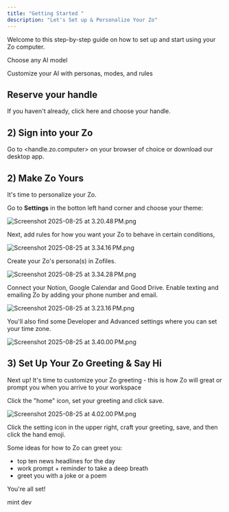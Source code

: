 ```yaml
---
title: "Getting Started "
description: "Let's Set up & Personalize Your Zo"
---
```


Welcome to this step-by-step guide on how to set up and start using your Zo computer.

Choose any AI model

Customize your AI with personas, modes, and rules

## Reserve your handle

If you haven't already, click here and choose your handle.

## 2) Sign into your Zo

Go to \<handle.zo.computer\> on your browser of choice or download our desktop app.

## 2) Make Zo Yours

It's time to personalize your Zo.

Go to **Settings** in the botton left hand corner and choose your theme:

![Screenshot 2025-08-25 at 3.20.48 PM.png](/images/Screenshot2025-08-25at3.20.48PM.png)

Next, add rules for how you want your Zo to behave in certain conditions,

![Screenshot 2025-08-25 at 3.34.16 PM.png](/images/Screenshot2025-08-25at3.34.16PM.png)

Create your Zo's persona(s) in Zofiles.

![Screenshot 2025-08-25 at 3.34.28 PM.png](/images/Screenshot2025-08-25at3.34.28PM.png)

Connect your Notion, Google Calendar and Good Drive. Enable texting and emailing Zo by adding your phone number and email.

![Screenshot 2025-08-25 at 3.23.16 PM.png](/images/Screenshot2025-08-25at3.23.16PM.png)

You'll also find some Developer and Advanced settings where you can set your time zone.

![Screenshot 2025-08-25 at 3.40.00 PM.png](/images/Screenshot2025-08-25at3.40.00PM.png)

## 3) Set Up Your Zo Greeting & Say Hi

Next up\! It's time to customize your Zo greeting - this is how Zo will great or prompt you when you arrive to your workspace

Click the "home" icon, set your greeting and click save.

![Screenshot 2025-08-25 at 4.02.00 PM.png](/images/Screenshot2025-08-25at4.02.00PM.png)

Click the setting icon in the upper right, craft your greeting, save, and then click the hand emoji.

Some ideas for how to Zo can greet you:

- top ten news headlines for the day
- work prompt \+ reminder to take a deep breath
- greet you with a joke or a poem

You're all set\!

mint dev
